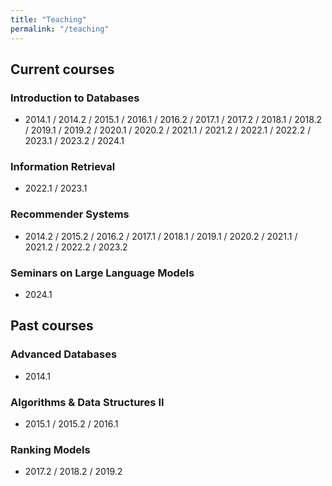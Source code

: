 ```yaml
---
title: "Teaching"
permalink: "/teaching"
---
```


## Current courses

### Introduction to Databases

- 2014.1 / 2014.2 / 2015.1 / 2016.1 / 2016.2 / 2017.1 / 2017.2 / 2018.1 / 2018.2 / 2019.1 / 2019.2 / 2020.1 / 2020.2 / 2021.1 / 2021.2 / 2022.1 / 2022.2 / 2023.1 / 2023.2 / 2024.1

### Information Retrieval

- 2022.1 / 2023.1

### Recommender Systems 

- 2014.2 / 2015.2 / 2016.2 / 2017.1 / 2018.1 / 2019.1 / 2020.2 / 2021.1 / 2021.2 / 2022.2 / 2023.2

### Seminars on Large Language Models

- 2024.1

## Past courses

### Advanced Databases

- 2014.1

### Algorithms & Data Structures II

- 2015.1 / 2015.2 / 2016.1

### Ranking Models

- 2017.2 / 2018.2 / 2019.2